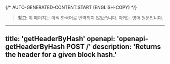 {/* AUTO-GENERATED-CONTENT:START (ENGLISH-COPY) */}
> **참고**: 이 페이지는 아직 한국어로 번역되지 않았습니다. 아래는 영어 원문입니다.

---
title: 'getHeaderByHash'
openapi: 'openapi-getHeaderByHash POST /'
description: 'Returns the header for a given block hash.'
---